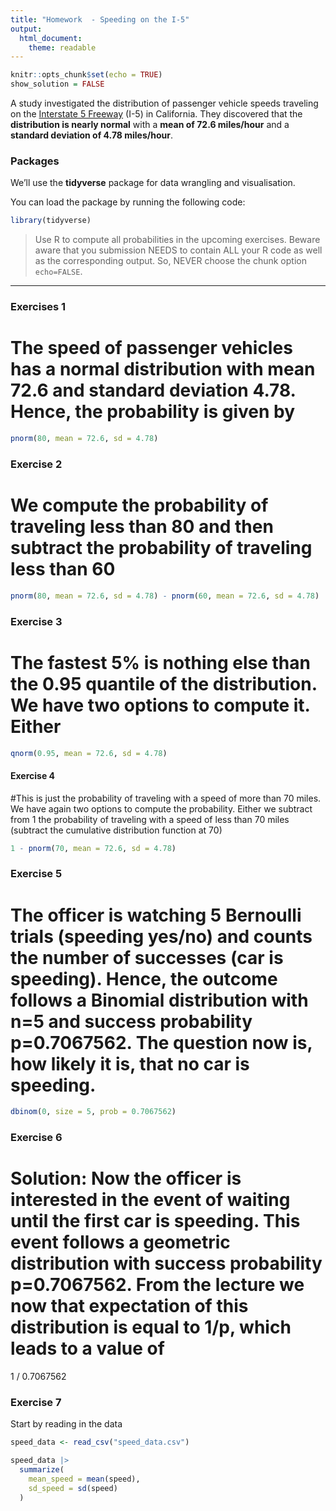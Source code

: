 ```yaml
---
title: "Homework  - Speeding on the I-5"
output:
  html_document:
    theme: readable
---
```


```r
knitr::opts_chunk$set(echo = TRUE)
show_solution = FALSE
```


A study investigated the distribution of passenger vehicle speeds traveling on the [Interstate 5 Freeway](https://en.wikipedia.org/wiki/Interstate_5) (I-5) in California. They discovered that the __distribution is nearly normal__ with a __mean of 72.6 miles/hour__ and a __standard deviation of 4.78 miles/hour__.




### Packages

We'll use the **tidyverse** package for data wrangling and visualisation.


You can load the package by running the following code:

```r
library(tidyverse) 
```


> Use R to compute all probabilities in the upcoming exercises. Beware aware that you submission NEEDS to contain ALL your R code as well as the corresponding output. So, NEVER choose the chunk option `echo=FALSE`.    



-------------


### Exercises 1

# The speed of passenger vehicles has a normal distribution with mean 72.6 and standard deviation 4.78. Hence, the probability is given by

```r
pnorm(80, mean = 72.6, sd = 4.78)
```


### Exercise 2

# We compute the probability of traveling less than 80 and then subtract the probability of traveling less than 60

```r
pnorm(80, mean = 72.6, sd = 4.78) - pnorm(60, mean = 72.6, sd = 4.78)
```

### Exercise 3

# The fastest 5% is nothing else than the 0.95 quantile of the distribution. We have two options to compute it. Either


```r
qnorm(0.95, mean = 72.6, sd = 4.78)
```

#### Exercise 4

#This is just the probability of traveling with a speed of more than 70 miles. We have again two options to compute the probability. Either we subtract from 1 the probability of traveling with a speed of less than 70 miles (subtract the cumulative distribution function at 70)


```r
1 - pnorm(70, mean = 72.6, sd = 4.78)
```




### Exercise 5  

# The officer is watching 5 Bernoulli trials (speeding yes/no) and counts the number of successes (car is speeding). Hence, the outcome follows a Binomial distribution with n=5 and success probability p=0.7067562. The question now is, how likely it is, that no car is speeding. 


```r
dbinom(0, size = 5, prob = 0.7067562)
```




### Exercise 6


# Solution: Now the officer is interested in the event of waiting until the first car is speeding. This event follows a geometric distribution with success probability p=0.7067562. From the lecture we now that expectation of this distribution is equal to 1/p, which leads to a value of
1 / 0.7067562



### Exercise 7

Start by reading in the data

```r
speed_data <- read_csv("speed_data.csv")
```


```r
speed_data |> 
  summarize(
    mean_speed = mean(speed),
    sd_speed = sd(speed)
  )
```

